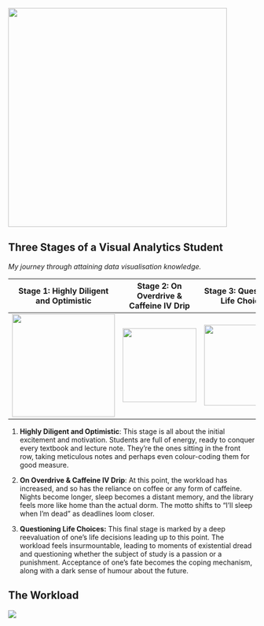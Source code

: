 ![](images/About_Firghaz.png){fig-align="center" width="445"}

## Three Stages of a Visual Analytics Student

*My journey through attaining data visualisation knowledge.*

|      Stage 1: Highly Diligent and Optimistic      |               Stage 2: On Overdrive & Caffeine IV Drip               |                      Stage 3: Questioning Life Choices                      |
|:-------------------------------------------------:|:--------------------------------------------------------------------:|:---------------------------------------------------------------------------:|
| ![](images/clipboard-1594698523.gif){width="209"} | ![](images/clipboard-1364099232.gif){fig-align="center" width="150"} | ![](https://media.tenor.com/pxb2AvFHHjEAAAAi/qoobee-tired.gif){width="164"} |

1.  **Highly Diligent and Optimistic**: This stage is all about the initial excitement and motivation. Students are full of energy, ready to conquer every textbook and lecture note. They're the ones sitting in the front row, taking meticulous notes and perhaps even colour-coding them for good measure.

2.  **On Overdrive & Caffeine IV Drip**: At this point, the workload has increased, and so has the reliance on coffee or any form of caffeine. Nights become longer, sleep becomes a distant memory, and the library feels more like home than the actual dorm. The motto shifts to "I'll sleep when I'm dead" as deadlines loom closer.

3.  **Questioning Life Choices:** This final stage is marked by a deep reevaluation of one's life decisions leading up to this point. The workload feels insurmountable, leading to moments of existential dread and questioning whether the subject of study is a passion or a punishment. Acceptance of one's fate becomes the coping mechanism, along with a dark sense of humour about the future.

## The Workload

![](images/image4.png)
